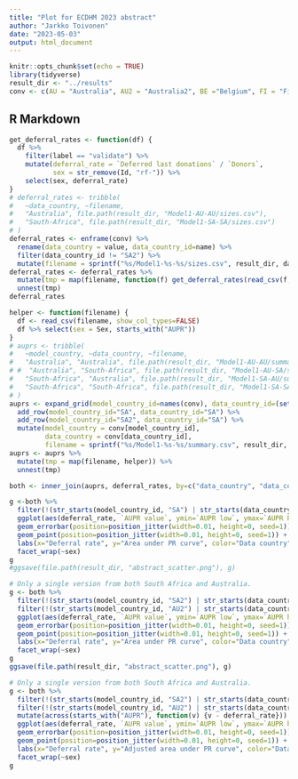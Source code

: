 ```yaml
---
title: "Plot for ECDHM 2023 abstract"
author: "Jarkko Toivonen"
date: "2023-05-03"
output: html_document
---
```


```r
knitr::opts_chunk$set(echo = TRUE)
library(tidyverse)
result_dir <- "../results"
conv <- c(AU = "Australia", AU2 = "Australia2", BE ="Belgium", FI = "Finland", NL="Netherlands", SA="South-Africa", SA2="South-Africa2")
```

## R Markdown

```r
get_deferral_rates <- function(df) {
  df %>% 
    filter(label == "validate") %>%
    mutate(deferral_rate = `Deferred last donations` / `Donors`,
           sex = str_remove(Id, "rf-")) %>%
    select(sex, deferral_rate)
}
# deferral_rates <- tribble(
#   ~data_country, ~filename, 
#   "Australia", file.path(result_dir, "Model1-AU-AU/sizes.csv"),
#   "South-Africa", file.path(result_dir, "Model1-SA-SA/sizes.csv")
# )
deferral_rates <- enframe(conv) %>%
  rename(data_country = value, data_country_id=name) %>%
  filter(data_country_id != "SA2") %>%
  mutate(filename = sprintf("%s/Model1-%s-%s/sizes.csv", result_dir, data_country_id, data_country_id))
deferral_rates <- deferral_rates %>%
  mutate(tmp = map(filename, function(f) get_deferral_rates(read_csv(f, show_col_types=FALSE)))) %>%
  unnest(tmp)
deferral_rates
```

```r
helper <- function(filename) {
  df <- read_csv(filename, show_col_types=FALSE)
  df %>% select(sex = Sex, starts_with("AUPR"))
}
# auprs <- tribble(
#   ~model_country, ~data_country, ~filename,
#   "Australia", "Australia", file.path(result_dir, "Model1-AU-AU/summary.csv"),
# #  "Australia", "South-Africa", file.path(result_dir, "Model1-AU-SA/summary.csv"),
#   "South-Africa", "Australia", file.path(result_dir, "Model1-SA-AU/summary.csv"),
#   "South-Africa", "South-Africa", file.path(result_dir, "Model1-SA-SA/summary.csv")
# )
auprs <- expand_grid(model_country_id=names(conv), data_country_id=(setdiff(names(conv), c("SA2", "SA")))) %>%
  add_row(model_country_id="SA", data_country_id="SA") %>%
  add_row(model_country_id="SA2", data_country_id="SA") %>%
  mutate(model_country = conv[model_country_id], 
         data_country = conv[data_country_id],
         filename = sprintf("%s/Model1-%s-%s/summary.csv", result_dir, model_country_id, data_country_id))
auprs <- auprs %>%
  mutate(tmp = map(filename, helper)) %>%
  unnest(tmp)
```

```r
both <- inner_join(auprs, deferral_rates, by=c("data_country", "data_country_id", "sex"))
```

```r
g <-both %>%
  filter(!(str_starts(model_country_id, "SA") | str_starts(data_country_id, "SA"))) %>%
  ggplot(aes(deferral_rate, `AUPR value`, ymin=`AUPR low`, ymax=`AUPR high`, color=data_country, shape=model_country)) +
  geom_errorbar(position=position_jitter(width=0.01, height=0, seed=1)) +
  geom_point(position=position_jitter(width=0.01, height=0, seed=1)) +
  labs(x="Deferral rate", y="Area under PR curve", color="Data country", shape="Model country") +
  facet_wrap(~sex)
g
#ggsave(file.path(result_dir, "abstract_scatter.png"), g)
```

```r
# Only a single version from both South Africa and Australia.
g <- both %>%
  filter(!(str_starts(model_country_id, "SA2") | str_starts(data_country_id, "SA2"))) %>%
  filter(!(str_starts(model_country_id, "AU2") | str_starts(data_country_id, "AU2"))) %>%
  ggplot(aes(deferral_rate, `AUPR value`, ymin=`AUPR low`, ymax=`AUPR high`, color=data_country, shape=model_country)) +
  geom_errorbar(position=position_jitter(width=0.01, height=0, seed=1)) +
  geom_point(position=position_jitter(width=0.01, height=0, seed=1)) +
  labs(x="Deferral rate", y="Area under PR curve", color="Data country", shape="Model country") +
  facet_wrap(~sex)
g
ggsave(file.path(result_dir, "abstract_scatter.png"), g)
```

```r
# Only a single version from both South Africa and Australia.
g <- both %>%
  filter(!(str_starts(model_country_id, "SA2") | str_starts(data_country_id, "SA2"))) %>%
  filter(!(str_starts(model_country_id, "AU2") | str_starts(data_country_id, "AU2"))) %>%
  mutate(across(starts_with("AUPR"), function(v) {v - deferral_rate})) %>%
  ggplot(aes(deferral_rate, `AUPR value`, ymin=`AUPR low`, ymax=`AUPR high`, color=data_country, shape=model_country)) +
  geom_errorbar(position=position_jitter(width=0.01, height=0, seed=1)) +
  geom_point(position=position_jitter(width=0.01, height=0, seed=1)) +
  labs(x="Deferral rate", y="Adjusted area under PR curve", color="Data country", shape="Model country") +
  facet_wrap(~sex)
g
```















